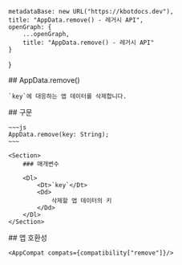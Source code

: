 
    metadataBase: new URL("https://kbotdocs.dev"),
    title: "AppData.remove() - 레거시 API",
    openGraph: {
        ...openGraph,
        title: "AppData.remove() - 레거시 API"
    }
}

<Section>
    ## AppData.remove()

    `key`에 대응하는 앱 데이터를 삭제합니다.
</Section>
<Section>
    ## 구문

    ~~~js
    AppData.remove(key: String);
    ~~~

    <Section>
        ### 매개변수

        <Dl>
            <Dt>`key`</Dt>
            <Dd>
                삭제할 앱 데이터의 키
            </Dd>
        </Dl>
    </Section>
</Section>
<Section>
    ## 앱 호환성

    <AppCompat compats={compatibility["remove"]}/>
</Section>